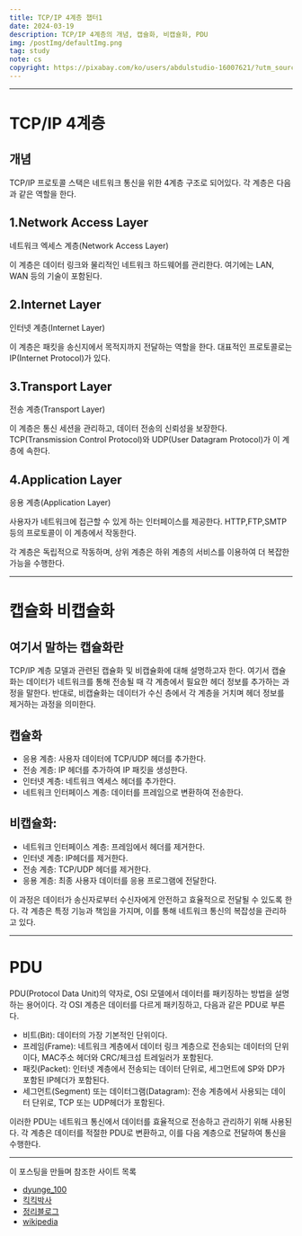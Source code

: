 ```yaml
---
title: TCP/IP 4계층 챕터1
date: 2024-03-19
description: TCP/IP 4계층의 개념, 캡슐화, 비캡슐화, PDU
img: /postImg/defaultImg.png
tag: study
note: cs
copyright: https://pixabay.com/ko/users/abdulstudio-16007621/?utm_source=link-attribution&utm_medium=referral&utm_campaign=image&utm_content=5048215
---
```


---

# TCP/IP 4계층

## 개념

TCP/IP 프로토콜 스택은 네트워크 통신을 위한 4계층 구조로 되어있다. 각 계층은 다음과 같은 역할을 한다.

## 1.Network Access Layer

네트워크 엑세스 계층(Network Access Layer)

이 계층은 데이터 링크와 물리적인 네트워크 하드웨어를 관리한다.
여기에는 LAN, WAN 등의 기술이 포함된다.

## 2.Internet Layer

인터넷 계층(Internet Layer)

이 계층은 패킷을 송신지에서 목적지까지 전달하는 역할을 한다.
대표적인 프로토콜로는 IP(Internet Protocol)가 있다.

## 3.Transport Layer

전송 계층(Transport Layer)

이 계층은 통신 세션을 관리하고, 데이터 전송의 신뢰성을 보장한다.
TCP(Transmission Control Protocol)와 UDP(User Datagram Protocol)가 이 계층에 속한다.

## 4.Application Layer

응용 계층(Application Layer)

사용자가 네트워크에 접근할 수 있게 하는 인터페이스를 제공한다.
HTTP,FTP,SMTP 등의 프로토콜이 이 계층에서 작동한다.

각 계층은 독립적으로 작동하며, 상위 계층은 하위 계층의 서비스를 이용하여 더 복잡한 가능을 수행한다.

---

# 캡슐화 비캡슐화

## 여기서 말하는 캡슐화란

TCP/IP 계층 모델과 관련된 캡슐화 및 비캡슐화에 대해 설명하고자 한다.
여기서 캡슐화는 데이터가 네트워크를 통해 전송될 때 각 계층에서 필요한 헤더 정보를 추가하는 과정을 말한다. 반대로, 비캡슐화는 데이터가 수신 층에서 각 계층을 거치며 헤더 정보를 제거하는 과정을 의미한다.

## 캡슐화

- 응용 계층: 사용자 데이터에 TCP/UDP 헤더를 추가한다.
- 전송 계층: IP 헤더를 추가하여 IP 패킷을 생성한다.
- 인터넷 계층: 네트워크 엑세스 헤더를 추가한다.
- 네트워크 인터페이스 계층: 데이터를 프레임으로 변환하여 전송한다.

## 비캡슐화:

- 네트워크 인터페이스 계층: 프레임에서 헤더를 제거한다.
- 인터넷 계층: IP헤더를 제거한다.
- 전송 계층: TCP/UDP 헤더를 제거한다.
- 응용 계층: 최종 사용자 데이터를 응용 프로그램에 전달한다.

이 과정은 데이터가 송신자로부터 수신자에게 안전하고 효율적으로 전달될 수 있도록 한다.
각 계층은 특정 기능과 책임을 가지며, 이를 통해 네트워크 통신의 복잡성을 관리하고 있다.

---

# PDU

PDU(Protocol Data Unit)의 약자로, OSI 모델에서 데이터를 패키징하는 방법을 설명하는 용어이다. 각 OSI 계층은 데이터를 다르게 패키징하고, 다음과 같은 PDU로 부른다.

- 비트(Bit): 데이터의 가장 기본적인 단위이다.
- 프레임(Frame): 네트워크 계층에서 데이터 링크 계층으로 전송되는 데이터의 단위이다, MAC주소 헤더와 CRC/체크섬 트레일러가 포함된다.
- 패킷(Packet): 인터넷 계층에서 전송되는 데이터 단위로, 세그먼트에 SP와 DP가 포함된 IP헤더가 포함된다.
- 세그먼트(Segment) 또는 데이터그램(Datagram): 전송 계층에서 사용되는 데이터 단위로, TCP 또는 UDP헤더가 포함된다.

이러한 PDU는 네트워크 통신에서 데이터를 효율적으로 전송하고 관리하기 위해 사용된다.
각 계층은 데이터를 적절한 PDU로 변환하고, 이를 다음 계층으로 전달하여 통신을 수행한다.

---

이 포스팅을 만들며 참조한 사이트 목록

- [dyunge_100][dyunge_100]
- [킥킥박사][킥킥박사]
- [정리블로그][정리블로그]
- [wikipedia][wikipedia]

[dyunge_100]: https://velog.io/@dyunge_100/Network-TCPIP-4%EA%B3%84%EC%B8%B5%EC%97%90-%EB%8C%80%ED%95%98%EC%97%AC
[킥킥박사]: https://m.blog.naver.com/doctor-kick/221950485931
[정리블로그]: https://m.blog.naver.com/yeopil-yoon/221315395527
[wikipedia]: https://ko.wikipedia.org/wiki/%ED%94%84%EB%A1%9C%ED%86%A0%EC%BD%9C_%EB%8D%B0%EC%9D%B4%ED%84%B0_%EB%8B%A8%EC%9C%84